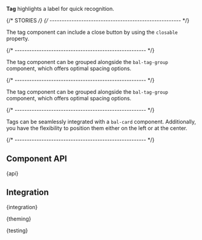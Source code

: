 
<Meta of={TagStories} />

<StoryHeading of={TagStories.Basic} hidden></StoryHeading>

<Banner of={TagStories} />

<Lead>**Tag** highlights a label for quick recognition.</Lead>

<Canvas of={TagStories.Basic} sourceState="shown" />

<PlaygroundBar of={TagStories.Basic}></PlaygroundBar>

{/* STORIES */}
{/* ------------------------------------------------------ */}

<StoryHeading of={TagStories.Closable}></StoryHeading>

The tag component can include a close button by using the `closable` property.

<Canvas of={TagStories.Closable} />

{/* ------------------------------------------------------ */}

<StoryHeading of={TagStories.Colors}></StoryHeading>

The tag component can be grouped alongside the `bal-tag-group` component, which offers optimal spacing options.

<Canvas of={TagStories.Colors} />

{/* ------------------------------------------------------ */}

<StoryHeading of={TagStories.TagGroup}></StoryHeading>

The tag component can be grouped alongside the `bal-tag-group` component, which offers optimal spacing options.

<Canvas of={TagStories.TagGroup} />

{/* ------------------------------------------------------ */}

<StoryHeading of={TagStories.TagCard}></StoryHeading>

Tags can be seamlessly integrated with a `bal-card` component. Additionally, you have the flexibility to position them either on the left or at the center.

<Canvas of={TagStories.TagCard} />

{/* ------------------------------------------------------ */}

## Component API


<Markdown>{api}</Markdown>

## Integration


<Markdown>{integration}</Markdown>


<Markdown>{theming}</Markdown>


<Markdown>{testing}</Markdown>

<Footer />
